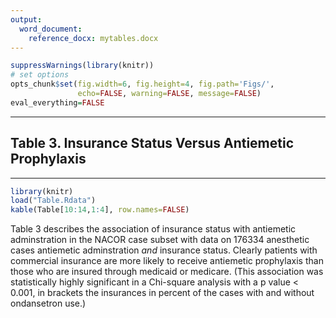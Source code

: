 ```yaml
---
output:
  word_document:
    reference_docx: mytables.docx
---
```



```r
suppressWarnings(library(knitr))
# set options
opts_chunk$set(fig.width=6, fig.height=4, fig.path='Figs/',
               echo=FALSE, warning=FALSE, message=FALSE)
eval_everything=FALSE
```

***

## Table 3. Insurance Status Versus Antiemetic Prophylaxis {#Table3}

---

```r
library(knitr)
load("Table.Rdata")
kable(Table[10:14,1:4], row.names=FALSE)
```

Table 3 describes the association of insurance status with antiemetic adminstration in the NACOR case subset with data on 176334 anesthetic cases antiemetic adminstration *and* insurance status. Clearly  patients  with commercial insurance are more likely to receive antiemetic prophylaxis than those who are insured through medicaid or medicare. (This association was statistically highly significant in a Chi-square analysis with a p value < 0.001, in brackets the insurances in percent of the cases with and without ondansetron use.)